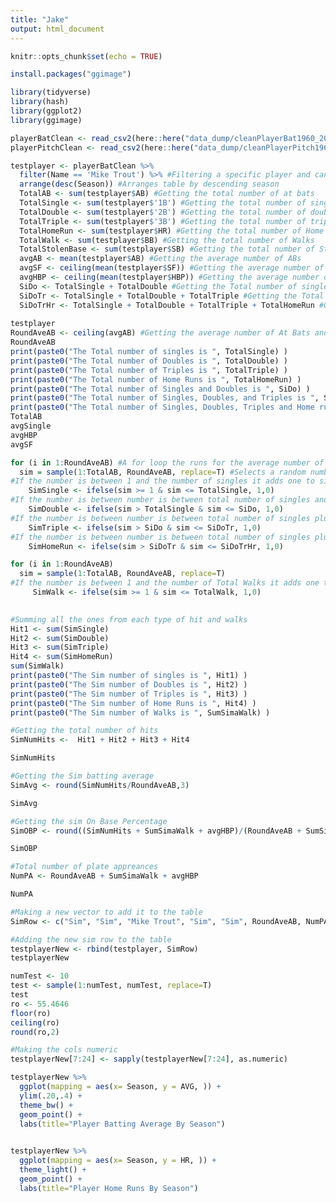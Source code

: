 ```yaml
---
title: "Jake"
output: html_document
---
```


```r
knitr::opts_chunk$set(echo = TRUE)
```

```r
install.packages("ggimage")
```


```r
library(tidyverse)
library(hash)
library(ggplot2)
library(ggimage)
```


```r
playerBatClean <- read_csv2(here::here("data_dump/cleanPlayerBat1960_2020"))
playerPitchClean <- read_csv2(here::here("data_dump/cleanPlayerPitch1960_2020"))
```
```r
testplayer <- playerBatClean %>% 
  filter(Name == 'Mike Trout') %>% #Filtering a specific player and can change it through shiny select
  arrange(desc(Season)) #Arranges table by descending season
  TotalAB <- sum(testplayer$AB) #Getting the total number of at bats
  TotalSingle <- sum(testplayer$'1B') #Getting the total number of singles
  TotalDouble <- sum(testplayer$'2B') #Getting the total number of doubles
  TotalTriple <- sum(testplayer$'3B') #Getting the total number of triples
  TotalHomeRun <- sum(testplayer$HR) #Getting the total number of Home Runs
  TotalWalk <- sum(testplayer$BB) #Getting the total number of Walks
  TotalStolenBase <- sum(testplayer$SB) #Getting the total number of Stolen bases
  avgAB <- mean(testplayer$AB) #Getting the average number of ABs
  avgSF <- ceiling(mean(testplayer$SF)) #Getting the average number of sacrifice flies
  avgHBP <- ceiling(mean(testplayer$HBP)) #Getting the average number of Hit By Pitches
  SiDo <- TotalSingle + TotalDouble #Getting the Total number of singles and Doubles 
  SiDoTr <- TotalSingle + TotalDouble + TotalTriple #Getting the Total number of singles and Doubles  and triples
  SiDoTrHr <- TotalSingle + TotalDouble + TotalTriple + TotalHomeRun #Getting the Total number of singles and Doubles and triples and home runs
  
testplayer
RoundAveAB <- ceiling(avgAB) #Getting the average number of At Bats and rounding it to a whole number 
RoundAveAB
print(paste0("The Total number of singles is ", TotalSingle) )
print(paste0("The Total number of Doubles is ", TotalDouble) )
print(paste0("The Total number of Triples is ", TotalTriple) )
print(paste0("The Total number of Home Runs is ", TotalHomeRun) )
print(paste0("The Total number of Singles and Doubles is ", SiDo) )
print(paste0("The Total number of Singles, Doubles, and Triples is ", SiDoTr) )
print(paste0("The Total number of Singles, Doubles, Triples and Home runs is ", SiDoTrHr) )
TotalAB
avgSingle
avgHBP
avgSF
```



```r

for (i in 1:RoundAveAB) #A for loop the runs for the average number of at bats for a player
  sim = sample(1:TotalAB, RoundAveAB, replace=T) #Selects a random number from 1 to the total number at bats of a player
#If the number is between 1 and the number of singles it adds one to simsingle
    SimSingle <- ifelse(sim >= 1 & sim <= TotalSingle, 1,0) 
#If the number is between number is between total number of singles and the number of singles plus doubles it adds one to simDouble
    SimDouble <- ifelse(sim > TotalSingle & sim <= SiDo, 1,0)
#If the number is between number is between total number of singles plus doubles plus the number of singles plus doubles plus triples it adds one to simTriples
    SimTriple <- ifelse(sim > SiDo & sim <= SiDoTr, 1,0)
#If the number is between number is between total number of singles plus doubles plus Triples and the number of singles plus doubles plus triples plus Home Runs it adds one to simHomeRuns
    SimHomeRun <- ifelse(sim > SiDoTr & sim <= SiDoTrHr, 1,0)

for (i in 1:RoundAveAB)
  sim = sample(1:TotalAB, RoundAveAB, replace=T)  
#If the number is between 1 and the number of Total Walks it adds one to simwalk
     SimWalk <- ifelse(sim >= 1 & sim <= TotalWalk, 1,0)
        
```

```r
#Summing all the ones from each type of hit and walks
Hit1 <- sum(SimSingle)
Hit2 <- sum(SimDouble)
Hit3 <- sum(SimTriple)
Hit4 <- sum(SimHomeRun)
sum(SimWalk)
print(paste0("The Sim number of singles is ", Hit1) )
print(paste0("The Sim number of Doubles is ", Hit2) )
print(paste0("The Sim number of Triples is ", Hit3) )
print(paste0("The Sim number of Home Runs is ", Hit4) )
print(paste0("The Sim number of Walks is ", SumSimaWalk) )

#Getting the total number of hits 
SimNumHits <-  Hit1 + Hit2 + Hit3 + Hit4

SimNumHits

#Getting the Sim batting average
SimAvg <- round(SimNumHits/RoundAveAB,3)

SimAvg

#Getting the sim On Base Percentage
SimOBP <- round((SimNumHits + SumSimaWalk + avgHBP)/(RoundAveAB + SumSimaWalk + avgHBP + avgSF),3)

SimOBP

#Total number of plate appreances
NumPA <- RoundAveAB + SumSimaWalk + avgHBP

NumPA
```


```r
#Making a new vector to add it to the table
SimRow <- c("Sim", "Sim", "Mike Trout", "Sim", "Sim", RoundAveAB, NumPA, SimNumHits, Hit1, Hit2, Hit3, Hit4, "Sim", "Sim", SumSimaWalk, "Sim", "Sim", avgHBP, avgSF, "Sim", "Sim", "Sim", "Sim", SimAvg)
```

```r
#Adding the new sim row to the table
testplayerNew <- rbind(testplayer, SimRow) 
testplayerNew
```



```r
numTest <- 10
test <- sample(1:numTest, numTest, replace=T)
test
ro <- 55.4646
floor(ro)
ceiling(ro)
round(ro,2)
```

```r
#Making the cols numeric
testplayerNew[7:24] <- sapply(testplayerNew[7:24], as.numeric)

```



```r

testplayerNew %>%
  ggplot(mapping = aes(x= Season, y = AVG, )) +  
  ylim(.20,.4) +
  theme_bw() +
  geom_point() +
  labs(title="Player Batting Average By Season")
 

testplayerNew %>%
  ggplot(mapping = aes(x= Season, y = HR, )) +  
  theme_light() +
  geom_point() +
  labs(title="Player Home Runs By Season")

```

